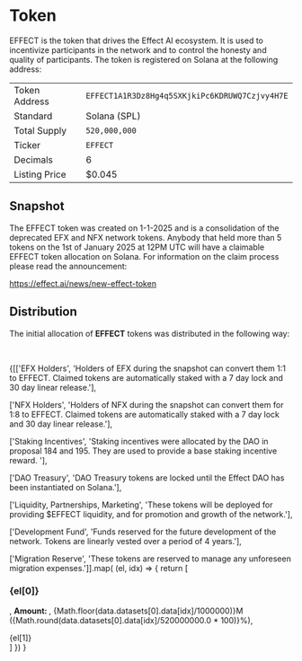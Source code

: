 
# Token

EFFECT is the token that drives the Effect AI ecosystem. It is used to
incentivize participants in the network and to control the honesty and
quality of participants. The token is registered on Solana at the
following address:

|               |                                                |
|---------------|------------------------------------------------|
| Token Address | `EFFECT1A1R3Dz8Hg4q5SXKjkiPc6KDRUWQ7Czjvy4H7E` |
| Standard      | Solana (SPL)                                   |
| Total Supply  | `520,000,000`                                  |
| Ticker        | `EFFECT`                                       |
| Decimals      | 6                                              |
| Listing Price | $0.045                                         |

## Snapshot

The EFFECT token was created on 1-1-2025 and is a consolidation of the
deprecated EFX and NFX network tokens. Anybody that held more than 5
tokens on the 1st of January 2025 at 12PM UTC will have a claimable
EFFECT token allocation on Solana. For information on the claim process please
read the announcement:

https://effect.ai/news/new-effect-token

## Distribution
The initial allocation of **EFFECT** tokens was distributed in the
following way:

<div style={{margin: "0 auto", maxWidth: "450px"}}>
  <TokenDistributionPieChart />
  <br/>
</div>

<div>

{[['EFX Holders',
   'Holders of EFX during the snapshot can convert them 1:1 to EFFECT. Claimed tokens are automatically staked with a 7 day lock and 30 day linear release.'],

  ['NFX Holders',
   'Holders of NFX during the snapshot can convert them for 1:8 to EFFECT. Claimed tokens are automatically staked with a 7 day lock and 30 day linear release.'],

  ['Staking Incentives',
   'Staking incentives were allocated by the DAO in proposal 184 and 195. They are used to provide a base staking incentive reward. '],

  ['DAO Treasury',
   'DAO Treasury tokens are locked until the Effect DAO has been instantiated on Solana.'],

  ['Liquidity, Partnerships, Marketing',
   'These tokens will be deployed for providing $EFFECT liquidity, and for promotion and growth of the network.'],

  ['Development Fund',
   'Funds reserved for the future development of the network. Tokens are linearly vested over a period of 4 years.'],

  ['Migration Reserve',
   'These tokens are reserved to manage any unforeseen migration expenses.']].map(
(el, idx) => {
  return [<h3 className="vocs_H3 vocs_Heading">{el[0]}</h3>,
  <strong className="vocs_Strong">Amount: </strong>,
  <span> {Math.floor(data.datasets[0].data[idx]/1000000)}M ({Math.round(data.datasets[0].data[idx]/520000000.0 * 100)}%)</span>,
  <div>{el[1]}</div>]
  })
}
</div>
